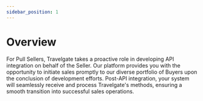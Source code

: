 ```yaml
---
sidebar_position: 1
---
```


# Overview

For Pull Sellers, Travelgate takes a proactive role in developing API integration on behalf of the Seller. Our platform provides you with the opportunity to initiate sales promptly to our diverse portfolio of Buyers upon the conclusion of development efforts. Post-API integration, your system will seamlessly receive and process Travelgate's methods, ensuring a smooth transition into successful sales operations.